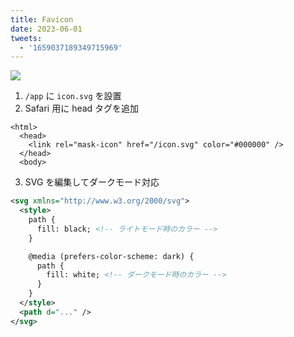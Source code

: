 ```yaml
---
title: Favicon
date: 2023-06-01
tweets:
  - '1659037189349715969'
---
```


![](/docs/favicon.png)

1. `/app` に `icon.svg` を設置
2. Safari 用に head タグを追加

```tsx {2-4} title="/app/layout.tsx"
<html>
  <head>
    <link rel="mask-icon" href="/icon.svg" color="#000000" />
  </head>
  <body>
```

3. SVG を編集してダークモード対応

```xml {2-12} tilte="icon.svg"
<svg xmlns="http://www.w3.org/2000/svg">
  <style>
    path {
      fill: black; <!-- ライトモード時のカラー -->
    }

    @media (prefers-color-scheme: dark) {
      path {
        fill: white; <!-- ダークモード時のカラー -->
      }
    }
  </style>
  <path d="..." />
</svg>
```

